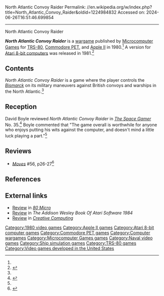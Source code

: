 North Atlantic Convoy Raider
Permalink: //en.wikipedia.org/w/index.php?title=North_Atlantic_Convoy_Raider&oldid=1224984832
Accessed on: 2024-06-26T16:51:46.699854



------
North Atlantic Convoy Raider
{{Infobox video game
| collapsible = 
| state = 
| italic title = 
| title = North Atlantic Convoy Raider
| image = North Atlantic Convoy Raider.jpg
| alt = 
| caption =
| developer = 
| publisher = [[Microcomputer Games]]
| programmer = Gary Bedrosian (Atari)<ref name=mania/>
| series = 
| platforms = [[TRS-80]], [[Commodore PET|PET]], [[Apple II]], [[Atari 8-bit]]
| released = 1980: TRS-80, PET, Apple<br>1981: Atari
| genre = [[Wargame (video games)|Wargame]]
| modes = 
}}

'''''North Atlantic Convoy Raider''''' is a [[wargame (video games)|wargame]] published by [[Microcomputer Games]] for [[TRS-80]], [[Commodore PET]], and [[Apple II]] in 1980.<ref name=manual/> A version for [[Atari 8-bit computers]] was released in 1981.<ref name="mania">{{cite web |title=North Atlantic Convoy Raider |url=http://www.atarimania.com/game-atari-400-800-xl-xe-north-atlantic-convoy-raider_3727.html |website=Atari Mania}}</ref>

==Contents==
''North Atlantic Convoy Raider'' is a game where the player controls the ''[[German battleship Bismarck|Bismarck]]'' on its military maneuvers against British convoys and warships in the North Atlantic.<ref name="SG"/>

==Reception==
David Boyle reviewed ''North Atlantic Convoy Raider'' in ''[[The Space Gamer]]'' No. 35.<ref name="SG">{{cite journal|last=Boyle |first=David |date=January 1981 |title=Capsule Reviews|journal=[[The Space Gamer]]|publisher=[[Steve Jackson Games]]|issue=35|pages=28}}</ref> Boyle commented that "The game overall is worthwhile for anyone who enjoys putting his wits against the computer, and doesn't mind a little luck playing a part."<ref name="SG"/>

==Reviews==
*''[[Moves (magazine)|Moves]]'' #56, p26-27<ref>{{cite web|url=https://strategyandtacticspress.com/library-files/Moves%20Issue56.pdf|title=Moves Issue 56|publisher=Startegy and Tactics Press}}</ref>

==References==
{{reflist|refs=
<ref name="manual">{{cite web |title=North Atlantic Convoy Raider manual |url=https://archive.org/details/North_Atlantic_Convoy_Raider_1980_Microcomputer_Games_Inc |website=archive.org |publisher=Microcomputer Games |date=1980}}</ref>
}}

==External links==
*[https://archive.org/details/80-microcomputing-magazine-1981-06/page/n33/mode/2up Review] in ''[[80 Micro]]''
*[https://archive.org/details/addison-wesley-book-of-atari-software-1984/page/n187/mode/2up Review] in ''The Addison Wesley Book Of Atari Software 1984''
*[https://archive.org/details/creativecomputing-1981-06/page/n39/mode/2up Review] in ''[[Creative Computing (magazine)|Creative Computing]]''

{{Avalon Hill}}

[[Category:1980 video games]]
[[Category:Apple II games]]
[[Category:Atari 8-bit computer games]]
[[Category:Commodore PET games]]
[[Category:Computer wargames]]
[[Category:Microcomputer Games games]]
[[Category:Naval video games]]
[[Category:Ship simulation games]]
[[Category:TRS-80 games]]
[[Category:Video games developed in the United States]]


{{computer-game-stub}}